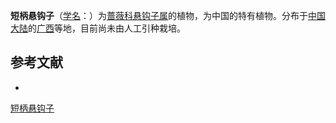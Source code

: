 {{Speciesbox
| name = 短柄悬钩子
| status = 
| status_system = 
| image =
| genus = Rubus
| species = brevipetiolatus
| authority = Yu et Lu
}}

'''短柄悬钩子'''（[[学名|学名]]：{{lang|la|''Rubus brevipetiolatus''}}）为[[蔷薇科|蔷薇科]][[悬钩子属|悬钩子属]]的植物，为中国的特有植物。分布于[[中国大陆|中国大陆]]的[[广西|广西]]等地，目前尚未由人工引种栽培。

== 参考文献 ==
<div class="references-small">
* {{cite web| url =http://www.bioinfo.cn/db05/KmzwSpecies.php?action=view&id=18522| title =短柄悬钩子| work =《中国高等植物数据库全库》| publisher =中国科学院微生物研究所| author =昆明植物研究所| accessdate =2009-02-25| deadurl =yes| archiveurl =https://web.archive.org/web/20160305031129/http://www.bioinfo.cn/db05/KmzwSpecies.php?action=view&id=18522| archivedate =2016-03-05}}
</div>
{{Taxonbar|from=Q15228433}}

[[Category:悬钩子属|短柄悬钩子]]


{{植物小作品}}